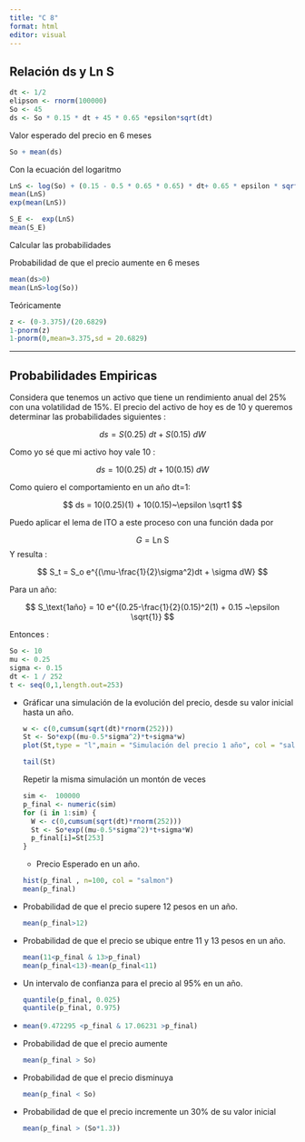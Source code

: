 ```yaml
---
title: "C 8"
format: html
editor: visual
---
```


## Relación ds y Ln S

```r

dt <- 1/2
elipson <- rnorm(100000)
So <- 45
ds <- So * 0.15 * dt + 45 * 0.65 *epsilon*sqrt(dt)

```

Valor esperado del precio en 6 meses

```r
So + mean(ds)
```

Con la ecuación del logaritmo

```r
LnS <- log(So) + (0.15 - 0.5 * 0.65 * 0.65) * dt+ 0.65 * epsilon * sqrt(dt)
mean(LnS)
exp(mean(LnS))
```

```r
S_E <-  exp(LnS)
mean(S_E)
```

Calcular las probabilidades

Probabilidad de que el precio aumente en 6 meses

```r
mean(ds>0)
mean(LnS>log(So))
```

Teóricamente

```r
z <- (0-3.375)/(20.6829)
1-pnorm(z)
1-pnorm(0,mean=3.375,sd = 20.6829)
```

------------------------------------------------------------------------

## **Probabilidades Empiricas**

Considera que tenemos un activo que tiene un rendimiento anual del 25% con una volatilidad de 15%. El precio del activo de hoy es de 10 y queremos determinar las probabilidades siguientes :

$$
ds = S(0.25)~dt + S(0.15)~dW
$$

Como yo sé que mi activo hoy vale 10 :

$$
ds = 10(0.25)~dt + 10(0.15)~dW
$$

Como quiero el comportamiento en un año dt=1:

$$
ds = 10(0.25)(1) + 10(0.15)~\epsilon \sqrt1
$$

Puedo aplicar el lema de ITO a este proceso con una función dada por

$$
G= \text{Ln S}
$$ Y resulta :

$$
S_t = S_o e^{(\mu-\frac{1}{2}\sigma^2)dt + \sigma dW}
$$

Para un año:

$$ S_\text{1año} = 10 e^{(0.25-\frac{1}{2}(0.15)^2(1) + 0.15 ~\epsilon \sqrt{1}} $$

Entonces :

```r
So <- 10
mu <- 0.25
sigma <- 0.15
dt <- 1 / 252
t <- seq(0,1,length.out=253)

```

-   Gráficar una simulación de la evolución del precio, desde su valor inicial hasta un año.

    ```r
    w <- c(0,cumsum(sqrt(dt)*rnorm(252)))
    St <- So*exp((mu-0.5*sigma^2)*t+sigma*w)
    plot(St,type = "l",main = "Simulación del precio 1 año", col = "salmon")
    ```

    ```r
    tail(St)
    ```

    Repetir la misma simulación un montón de veces

    ```r
    sim <-  100000
    p_final <- numeric(sim)
    for (i in 1:sim) {
      W <- c(0,cumsum(sqrt(dt)*rnorm(252)))
      St <- So*exp((mu-0.5*sigma^2)*t+sigma*W)
      p_final[i]=St[253]
    }
    ```

    -   Precio Esperado en un año.

    ```r
    hist(p_final , n=100, col = "salmon")
    mean(p_final)

    ```

-   Probabilidad de que el precio supere 12 pesos en un año.

    ```r
    mean(p_final>12)

    ```

-   Probabilidad de que el precio se ubique entre 11 y 13 pesos en un año.

    ```r
    mean(11<p_final & 13>p_final)
    mean(p_final<13)-mean(p_final<11)

    ```

-   Un intervalo de confianza para el precio al 95% en un año.

    ```r
    quantile(p_final, 0.025)
    quantile(p_final, 0.975)
    ```

-   

    ```r
    mean(9.472295 <p_final & 17.06231 >p_final)
    ```

-   Probabilidad de que el precio aumente

    ```r
    mean(p_final > So)
    ```

-   Probabilidad de que el precio disminuya

    ```r

    mean(p_final < So)
    ```

-   Probabilidad de que el precio incremente un 30% de su valor inicial

    ```r
    mean(p_final > (So*1.3))
    ```
